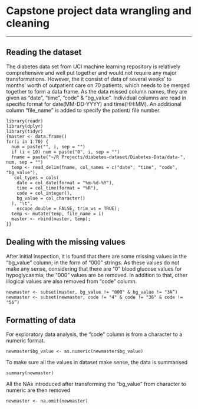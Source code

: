 # Capstone project data wrangling and cleaning
******

## Reading the dataset
The diabetes data set from UCI machine learning repository is relatively comprehensive and well put together and would not require any major transformations. 
However, the it consist of data of  several weeks' to months' worth of outpatient care on 70 patients; which needs to be merged together to form a data frame.
As the data missed column names, they are given as “date”, “time”, “code” & “bg_value”. Individual columns are read in specific format for date(MM-DD-YYYY) and time(HH:MM).
An additional column "file_name" is added to specify the patient/ file number.

```
library(readr)
library(dplyr)
library(tidyr)
{master <- data.frame()
for(i in 1:70) {
  num = paste("", i, sep = "")
  if (i < 10) num = paste("0", i, sep = "")
  fname = paste("~/R Projects/diabetes-dataset/Diabetes-Data/data-", num, sep = "")
  temp <- read_delim(fname, col_names = c("date", "time", "code", "bg_value"), 
   col_types = cols(
    date = col_date(format = "%m-%d-%Y"),
    time = col_time(format = "%R"),
    code = col_integer(),
    bg_value = col_character()
  ), "\t",
    escape_double = FALSE, trim_ws = TRUE);
  temp <- mutate(temp, file_name = i)
  master <- rbind(master, temp);
}}
```

## Dealing with the missing values

After initial inspection, it is found that there are some missing values in the “bg_value” column; in the form of “000" strings. As these values do not make any sense, considering that there are “0” blood glucose values for hypoglycaemia; the “000” values are be removed. In addition to that, other illogical values are also removed from “code” column.

```
newmaster <- subset(master, bg_value != "000" & bg_value != "3A”)
newmaster <- subset(newmaster, code != "4" & code != "36" & code != "56”)
```

## Formatting of data

For exploratory data analysis, the “code” column is from a character to a numeric format.

```
newmaster$bg_value <- as.numeric(newmaster$bg_value)
```

To make sure all the values in dataset make sense, the data is summarised

```
summary(newmaster)
```

All the NAs introduced after transforming the “bg_value” from character to numeric are then removed

```
newmaster <- na.omit(newmaster)
```